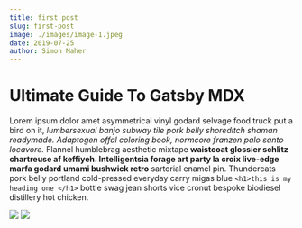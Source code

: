 ```yaml
---
title: first post
slug: first-post
image: ./images/image-1.jpeg
date: 2019-07-25
author: Simon Maher
---
```



# Ultimate Guide To Gatsby MDX

Lorem ipsum dolor amet asymmetrical vinyl godard selvage food truck put a bird on it, _lumbersexual banjo subway tile pork belly shoreditch shaman readymade. Adaptogen offal coloring book, normcore franzen palo santo locavore._ Flannel humblebrag aesthetic mixtape **waistcoat glossier schlitz chartreuse af keffiyeh. Intelligentsia forage art party la croix live-edge marfa godard umami bushwick retro** sartorial enamel pin. Thundercats pork belly portland cold-pressed everyday carry migas blue
`<h1>this is my heading one </h1>`
bottle swag jean shorts vice cronut bespoke biodiesel distillery hot chicken.

<Counter />

<div className="post-image">

![](./images/image-2.jpeg)
![](./images/image-3.jpeg)

<div />
